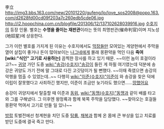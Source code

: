 李立
http://img3.bbs.163.com/new/20101220/gufeng/lo/love_sos2008@popo.163.com/d2628fd00cd09f203a7c260edb5cde06.jpg
http://i2.hoopchina.com.cn/blogfile/201306/12/137102628039916.jpg
[[수호지]]의 등장 인물. 별호는 '''수명을 줄이는 재판관'''이라는 뜻의 최명판관(催命判官)이며 지노성(地奴星)에 상응한다.

그가 이런 별호를 가지게 된 이유는 수호지에서도 [[막장]]들만 모여있는 게양현에서 주막을 열어 살집이 좋거나 돈이 많아보이는 [[나그네]]에게 몰래 몽환약을 먹인 다음 '''죽여 [wiki:"식인" 고기로 사용하는]''' 끔찍한 장사를 하고 있기 때문. ~~이런 놈이 호걸이라고?~~ [[귀양]] 가던 도중 [[wiki:"송강(수호지)"송강]]이 들린 게 하필 여기였는데 덕분에 송강은 귀양도 가기 전에 말 그대로 다진 고깃덩이가 될 뻔했다. ~~이때 죽였으면 송강의 악행을 멈출 수 있었는데..~~ 다행히 [[wiki:"이준(수호지)"이준]]이 와 송강을 찾은 덕에 이립이 잘못했다고 사죄하긴 했지만, 이준이 조금만 늦기라도 했으면......[[망했어요]]

송강이 귀양지에서 탈출할 때 이준과 [[동위]], [[wiki:"동맹(수호지)"동맹]]과 같이 배를 타고 와 그를 구해냈다. 그 이후엔 왕정륙과 함께 북쪽 주막을 담당했다. ~~찾아오는 호걸들 몽환약 먹여서 고기로 만들 일 있나~~

[[방랍]] 토벌전에선 청계현을 치던 도중 [[탕륭]], [[채복]]과 함께 온 몸에 큰 부상을 입고 치료를 받던 도중에 결국 죽고 만다. 
